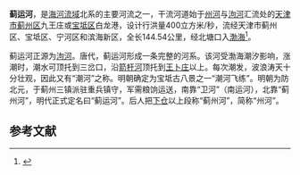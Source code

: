 '''蓟运河'''，是[[海河流域|海河流域]]北系的主要河流之一，干流河道始于[[州河|州河]]与[[泃河|泃河]]汇流处的[[天津市|天津市]][[蓟州区|蓟州区]]九王庄或[[宝坻区|宝坻区]]白龙港，设计行洪量400立方米/秒，流经天津市蓟州区、宝坻区、宁河区和滨海新区，全长144.54公里，经北塘口入[[渤海|渤海]]<ref name="天津地理">{{cite book |title = 天津地理 |publisher=北京师范大学出版社 |author=仲小敏、李兆江 |year=2011 |isbn=9787303122356}}</ref>。

蓟运河正源为[[泃河|泃河]]。唐代，蓟运河形成一条完整的河系。该河受渤海潮汐影响，涨潮时，潮水可顶托到三岔口，沿[[箭杆河|箭杆河]]顶托到[[王卜庄镇|王卜庄]]以上。每次潮发，波浪涛天十分壮观，因此又有“潮河”之称。明朝确定为宝坻古八景之一“潮河飞练”。明朝为防北元，于蓟州三镇派驻重兵镇守，军需粮饷运送，南靠“卫河”（南运河），北靠“蓟州河”，明代正式定名曰“蓟运河”。后人把[[下仓镇_(天津市)|下仓]]以上段称“蓟州河”，简称“州河”。

==参考文献==
{{reflist}}
{{海河}}